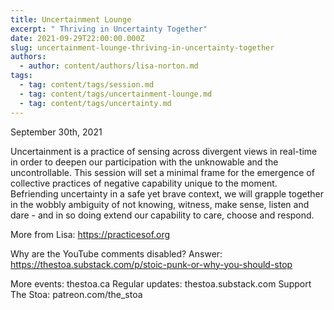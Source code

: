 ```yaml
---
title: Uncertainment Lounge
excerpt: " Thriving in Uncertainty Together"
date: 2021-09-29T22:00:00.000Z
slug: uncertainment-lounge-thriving-in-uncertainty-together
authors:
  - author: content/authors/lisa-norton.md
tags:
  - tag: content/tags/session.md
  - tag: content/tags/uncertainment-lounge.md
  - tag: content/tags/uncertainty.md
---
```


September 30th, 2021

Uncertainment is a practice of sensing across divergent views in real-time in order to deepen our participation with the unknowable and the uncontrollable. This session will set a minimal frame for the emergence of collective practices of negative capability unique to the moment. Befriending uncertainty in a safe yet brave context, we will grapple together in the wobbly ambiguity of not knowing, witness, make sense, listen and dare - and in so doing extend our capability to care, choose and respond.

More from Lisa: https://practicesof.org

Why are the YouTube comments disabled? Answer: https://thestoa.substack.com/p/stoic-punk-or-why-you-should-stop

More events: thestoa.ca 
Regular updates: thestoa.substack.com 
Support The Stoa: patreon.com/the_stoa
